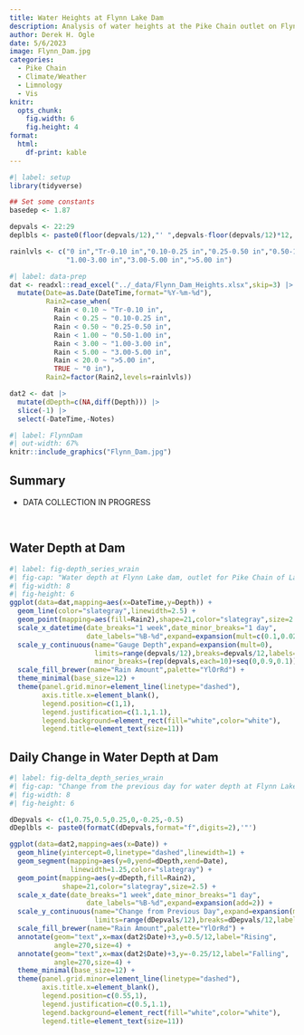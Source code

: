 ```yaml
---
title: Water Heights at Flynn Lake Dam
description: Analysis of water heights at the Pike Chain outlet on Flynn Lake.
author: Derek H. Ogle
date: 5/6/2023
image: Flynn_Dam.jpg
categories:
  - Pike Chain
  - Climate/Weather
  - Limnology
  - Vis
knitr:
  opts_chunk:
    fig.width: 6
    fig.height: 4
format: 
  html:
    df-print: kable
---
```


```r
#| label: setup
library(tidyverse)

## Set some constants
basedep <- 1.87

depvals <- 22:29
deplbls <- paste0(floor(depvals/12),"' ",depvals-floor(depvals/12)*12,'"')

rainlvls <- c("0 in","Tr-0.10 in","0.10-0.25 in","0.25-0.50 in","0.50-1.00 in",
              "1.00-3.00 in","3.00-5.00 in",">5.00 in")
```

```r
#| label: data-prep
dat <- readxl::read_excel("../_data/Flynn_Dam_Heights.xlsx",skip=3) |>
  mutate(Date=as.Date(DateTime,format="%Y-%m-%d"),
         Rain2=case_when(
           Rain < 0.10 ~ "Tr-0.10 in",
           Rain < 0.25 ~ "0.10-0.25 in",
           Rain < 0.50 ~ "0.25-0.50 in",
           Rain < 1.00 ~ "0.50-1.00 in",
           Rain < 3.00 ~ "1.00-3.00 in",
           Rain < 5.00 ~ "3.00-5.00 in",
           Rain < 20.0 ~ ">5.00 in",
           TRUE ~ "0 in"),
         Rain2=factor(Rain2,levels=rainlvls))

dat2 <- dat |>
  mutate(dDepth=c(NA,diff(Depth))) |>
  slice(-1) |>
  select(-DateTime,-Notes)
```

```r
#| label: FlynnDam
#| out-width: 67%
knitr::include_graphics("Flynn_Dam.jpg")
```

:::{.callout-warning icon=false}
# Summary

- DATA COLLECTION IN PROGRESS
:::

&nbsp;

## Water Depth at Dam

```r
#| label: fig-depth_series_wrain
#| fig-cap: "Water depth at Flynn Lake dam, outlet for Pike Chain of Lakes, by date, with points color coded by the amount of rain since the previous observation. Date ticks are shown at midnight."
#| fig-width: 8
#| fig-height: 6
ggplot(data=dat,mapping=aes(x=DateTime,y=Depth)) +
  geom_line(color="slategray",linewidth=2.5) +
  geom_point(mapping=aes(fill=Rain2),shape=21,color="slategray",size=2.5) +
  scale_x_datetime(date_breaks="1 week",date_minor_breaks="1 day",
                   date_labels="%B-%d",expand=expansion(mult=c(0.1,0.025))) +
  scale_y_continuous(name="Gauge Depth",expand=expansion(mult=0),
                     limits=range(depvals/12),breaks=depvals/12,labels=deplbls,
                     minor_breaks=(rep(depvals,each=10)+seq(0,0.9,0.1))/12) +
  scale_fill_brewer(name="Rain Amount",palette="YlOrRd") +
  theme_minimal(base_size=12) +
  theme(panel.grid.minor=element_line(linetype="dashed"),
        axis.title.x=element_blank(),
        legend.position=c(1,1),
        legend.justification=c(1.1,1.1),
        legend.background=element_rect(fill="white",color="white"),
        legend.title=element_text(size=11))
```

## Daily Change in Water Depth at Dam

```r
#| label: fig-delta_depth_series_wrain
#| fig-cap: "Change from the previous day for water depth at Flynn Lake dam, outlet for Pike Chain of Lakes, by date, with points color coded by the amount of rain since the previous observation."
#| fig-width: 8
#| fig-height: 6

dDepvals <- c(1,0.75,0.5,0.25,0,-0.25,-0.5)
dDeplbls <- paste0(formatC(dDepvals,format="f",digits=2),'"')

ggplot(data=dat2,mapping=aes(x=Date)) +
  geom_hline(yintercept=0,linetype="dashed",linewidth=1) +
  geom_segment(mapping=aes(y=0,yend=dDepth,xend=Date),
               linewidth=1.25,color="slategray") +
  geom_point(mapping=aes(y=dDepth,fill=Rain2),
             shape=21,color="slategray",size=2.5) +
  scale_x_date(date_breaks="1 week",date_minor_breaks="1 day",
                   date_labels="%B-%d",expand=expansion(add=2)) +
  scale_y_continuous(name="Change from Previous Day",expand=expansion(mult=0.02),
                     limits=range(dDepvals/12),breaks=dDepvals/12,labels=dDeplbls) +
  scale_fill_brewer(name="Rain Amount",palette="YlOrRd") +
  annotate(geom="text",x=max(dat2$Date)+3,y=0.5/12,label="Rising",
           angle=270,size=4) +
  annotate(geom="text",x=max(dat2$Date)+3,y=-0.25/12,label="Falling",
           angle=270,size=4) +
  theme_minimal(base_size=12) +
  theme(panel.grid.minor=element_line(linetype="dashed"),
        axis.title.x=element_blank(),
        legend.position=c(0.55,1),
        legend.justification=c(0.5,1.1),
        legend.background=element_rect(fill="white",color="white"),
        legend.title=element_text(size=11))
```

